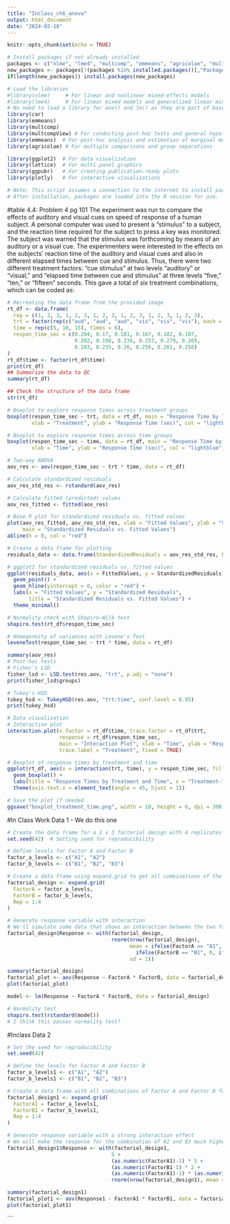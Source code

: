 ---
title: "Inclass_ch6_anova"
output: html_document
date: "2024-02-18"
---

```{r setup, include=FALSE}
knitr::opts_chunk$set(echo = TRUE)
```

```{r}
# Install packages if not already installed
packages <- c("nlme", "lme4", "multcomp", "emmeans", "agricolae", "multcompView", "ggplot2", "lattice", "ggpubr", "plotly", "car", "agricolae","emmeans")
new_packages <- packages[!(packages %in% installed.packages()[,"Package"])]
if(length(new_packages)) install.packages(new_packages)

# Load the libraries
#library(nlme)     # For linear and nonlinear mixed-effects models
#library(lme4)     # For linear mixed models and generalized linear mixed models
# No need to load a library for aov() and lm() as they are part of base R
library(car)
library(emmeans)
library(multcomp)
library(multcompView) # For conducting post-hoc tests and general hypotheses testing
library(emmeans)  # For post-hoc analysis and estimation of marginal means
library(agricolae) # For multiple comparisons and group separations

library(ggplot2)  # For data visualization
library(lattice)  # For multi-panel graphics
library(ggpubr)   # For creating publication-ready plots
library(plotly)   # For interactive visualizations

# Note: This script assumes a connection to the internet to install packages.
# After installation, packages are loaded into the R session for use.

```

#table 4.4: Problem 4 pg 101
The experiment was run to compare the effects of auditory and visual cues on 
speed of response of a human subject. A personal computer was used to present 
a “stimulus” to a subject, and the reaction time required for the subject to 
press a key was monitored. The subject was warned that the stimulus was 
forthcoming by means of an auditory or a visual cue. The experimenters were 
interested in the effects on the subjects’ reaction time of the auditory and 
visual cues and also in different elapsed times between cue and stimulus. Thus,
there were two different treatment factors: “cue stimulus” at two levels 
“auditory” or “visual,” and “elapsed time between cue and stimulus” at three 
levels “five,” “ten,” or “fifteen” seconds. This gave a total of six treatment
combinations, which can be coded as:

```{r}
# Recreating the data frame from the provided image
rt_df <- data.frame(
  rep = c(1, 2, 3, 1, 2, 3, 1, 2, 3, 1, 2, 3, 1, 2, 3, 1, 2, 3),
  trt = factor(rep(c("aud", "aud", "aud", "vis", "vis", "vis"), each = 3)),
  time = rep(c(5, 10, 15), times = 6),
  respon_time_sec = c(0.204, 0.17, 0.181, 0.167, 0.182, 0.187,
                      0.202, 0.198, 0.236, 0.257, 0.279, 0.269,
                      0.283, 0.235, 0.26, 0.256, 0.281, 0.258)
)
rt_df$time <- factor(rt_df$time)
print(rt_df)
## Summarize the data to QC
summary(rt_df)

## Check the structure of the data frame
str(rt_df)

# Boxplot to explore response times across treatment groups
boxplot(respon_time_sec ~ trt, data = rt_df, main = "Response Time by Treatment",
        xlab = "Treatment", ylab = "Response Time (sec)", col = "lightblue")

# Boxplot to explore response times across time groups
boxplot(respon_time_sec ~ time, data = rt_df, main = "Response Time by Time",
        xlab = "Time", ylab = "Response Time (sec)", col = "lightblue")
```

```{r}
# Two-way ANOVA
aov_res <- aov(respon_time_sec ~ trt * time, data = rt_df)

# Calculate standardized residuals
aov_res_std_res <- rstandard(aov_res)

# Calculate fitted (predicted) values
aov_res_fitted <- fitted(aov_res)

# Base R plot for standardized residuals vs. fitted values
plot(aov_res_fitted, aov_res_std_res, xlab = "Fitted Values", ylab = "Standardized Residuals",
     main = "Standardized Residuals vs. Fitted Values")
abline(h = 0, col = "red")

# Create a data frame for plotting
residuals_data <- data.frame(StandardizedResiduals = aov_res_std_res, FittedValues = aov_res_fitted)

# ggplot2 for standardized residuals vs. fitted values
ggplot(residuals_data, aes(x = FittedValues, y = StandardizedResiduals)) +
  geom_point() +
  geom_hline(yintercept = 0, color = "red") +
  labs(x = "Fitted Values", y = "Standardized Residuals",
       title = "Standardized Residuals vs. Fitted Values") +
  theme_minimal()

# Normality check with Shapiro-Wilk test
shapiro.test(rt_df$respon_time_sec)

# Homogeneity of variances with Levene's Test
leveneTest(respon_time_sec ~ trt * time, data = rt_df)
```


```{r}
summary(aov_res)
# Post-hoc tests
# Fisher's LSD
fisher_lsd <- LSD.test(res.aov, "trt", p.adj = "none")
print(fisher_lsd$groups)

# Tukey's HSD
tukey_hsd <- TukeyHSD(res.aov, "trt:time", conf.level = 0.95)
print(tukey_hsd)
```

```{r}
# Data visualization
# Interaction plot
interaction.plot(x.factor = rt_df$time, trace.factor = rt_df$trt, 
                 response = rt_df$respon_time_sec,
                 main = "Interaction Plot", xlab = "Time", ylab = "Response Time (sec)",
                 trace.label = "Treatment", fixed = TRUE)

# Boxplot of response times by treatment and time
ggplot(rt_df, aes(x = interaction(trt, time), y = respon_time_sec, fill = trt)) +
  geom_boxplot() +
  labs(title = "Response Times by Treatment and Time", x = "Treatment-Time Combination", y = "Response Time (sec)") +
  theme(axis.text.x = element_text(angle = 45, hjust = 1))

# Save the plot if needed
ggsave("boxplot_treatment_time.png", width = 10, height = 6, dpi = 300)
```

#In Class Work Data 1 - We do this one
```{r}
# Create the data frame for a 2 x 3 factorial design with 4 replicates
set.seed(42)  # Setting seed for reproducibility

# Define levels for Factor A and Factor B
factor_a_levels <- c("A1", "A2")
factor_b_levels <- c("B1", "B2", "B3")

# Create a data frame using expand.grid to get all combinations of the factorial design
factorial_design <- expand.grid(
  FactorA = factor_a_levels,
  FactorB = factor_b_levels,
  Rep = 1:4
)

# Generate response variable with interaction
# We'll simulate some data that shows an interaction between the two factors
factorial_design$Response <- with(factorial_design, 
                                  rnorm(nrow(factorial_design), 
                                        mean = ifelse(FactorA == "A1", 10, 15) +
                                          ifelse(FactorB == "B1", 0, ifelse(FactorB == "B2", 5, 10)), 
                                        sd = 1))

```

```{r}
summary(factorial_design)
factorial_plot <- aov(Response ~ FactorA * FactorB, data = factorial_design)
plot(factorial_plot)

model <- lm(Response ~ FactorA * FactorB, data = factorial_design)

# Normality test
shapiro.test(rstandard(model))
# I think this passes normality test?

```


#Inclass Data 2
```{r}
# Set the seed for reproducibility
set.seed(42)

# Define the levels for Factor A and Factor B
factor_a_levels1 <- c("A1", "A2")
factor_b_levels1 <- c("B1", "B2", "B3")

# Create a data frame with all combinations of Factor A and Factor B for 4 replicates
factorial_design1 <- expand.grid(
  FactorA1 = factor_a_levels1,
  FactorB1 = factor_b_levels1,
  Rep = 1:4
)

# Generate response variable with a strong interaction effect
# We will make the response for the combination of A2 and B3 much higher to emphasize interaction
factorial_design1$Response <- with(factorial_design1, 
                                  5 + 
                                  (as.numeric(FactorA1)-1) * 5 +
                                  (as.numeric(FactorB1-1) * 2 +
                                  (as.numeric(FactorA1)-1) * (as.numeric(FactorB1)-1) * 5 +
                                  rnorm(nrow(factorial_design1), mean = 0, sd = 1))


```

```{r}
summary(factorial_design1)
factorial_plot1 <- aov(Response1 ~ FactorA1 * FactorB1, data = factorial_design)
plot(factorial_plot1)
```


```



